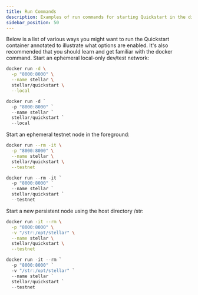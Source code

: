 ```yaml
---
title: Run Commands
description: Examples of run commands for starting Quickstart in the different modes
sidebar_position: 50
---
```



Below is a list of various ways you might want to run the Quickstart container annotated to illustrate what options are enabled. It's also recommended that you should learn and get familiar with the docker command. Start an ephemeral local-only dev/test network: 

<Tabs groupId="platform" defaultValue={getPlatform()}>

<TabItem value="unix" label="macOS/Linux">

```sh
docker run -d \
  -p "8000:8000" \
  --name stellar \
  stellar/quickstart \
  --local
```

</TabItem>

<TabItem value="windows" label="Windows (PowerShell)">

```powershell
docker run -d `
  -p "8000:8000" `
  --name stellar `
  stellar/quickstart `
  --local
```

</TabItem>

</Tabs>

Start an ephemeral testnet node in the foreground: 

<Tabs groupId="platform" defaultValue={getPlatform()}>

<TabItem value="unix" label="macOS/Linux">

```sh
docker run --rm -it \
  -p "8000:8000" \
  --name stellar \
  stellar/quickstart \
  --testnet
```

</TabItem>

<TabItem value="windows" label="Windows (PowerShell)">

```powershell
docker run --rm -it `
  -p "8000:8000" `
  --name stellar `
  stellar/quickstart `
  --testnet
```

</TabItem>

</Tabs>

Start a new persistent node using the host directory /str: 

<Tabs groupId="platform" defaultValue={getPlatform()}>

<TabItem value="unix" label="macOS/Linux">

```sh
docker run -it --rm \
  -p "8000:8000" \
  -v "/str:/opt/stellar" \
  --name stellar \
  stellar/quickstart \
  --testnet
```

</TabItem>

<TabItem value="windows" label="Windows (PowerShell)">

```powershell
docker run -it --rm `
  -p "8000:8000" `
  -v "/str:/opt/stellar" `
  --name stellar `
  stellar/quickstart `
  --testnet
```

</TabItem>

</Tabs>
